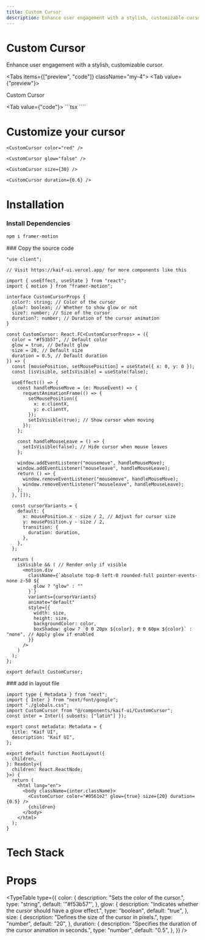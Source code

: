 ```yaml
---
title: Custom Cursor
description: Enhance user engagement with a stylish, customizable cursor.
---
```




<div className="space-y-2 mb-4">
  <h1 class="scroll-m-20 text-4xl font-bold tracking-tight text-black dark:text-white">
    Custom Cursor
  </h1>
  <p class="text-lg text-muted-foreground">
    Enhance user engagement with a stylish, customizable cursor.
  </p>
</div>

<Tabs items={["preview", "code"]} className="my-4">
  <Tab value={"preview"}>
    <div className="bg-background rounded-xl relative">
      <CustomCursor color="#0561e2" glow={true} size={20} duration={0.5} />
      <div className="h-[70vh] w-full flex items-center justify-center border">
        <div className="h-full w-full relative flex items-center justify-center">
          <div className="absolute pointer-events-none inset-0 hidden sm:flex items-center justify-center dark:bg-black bg-white [mask-image:radial-gradient(ellipse_at_center,transparent_20%,black)]"></div>
          <p className="text-4xl sm:text-7xl font-bold relative bg-clip-text text-transparent bg-gradient-to-b dark:from-neutral-100 dark:to-neutral-300 from-neutral-600 to-neutral-800 py-8 z-[40] text-center">
            Custom Cursor
          </p>
        </div>
      </div>
    </div>
  </Tab>
  <Tab value={"code"}>
    ```tsx
    <CustomCursor color="#0561e2" glow={true} size={20} duration={0.5} />
    ````
  </Tab>
</Tabs>

<h1 class="scroll-m-20 text-2xl font-bold tracking-tight text-black dark:text-white mt-10 mb-4">
  Customize your cursor
</h1>

```tsx title="Color"
<CustomCursor color="red" />
```

```tsx title="Glow"
<CustomCursor glow="false" />
```

```tsx title="Size"
<CustomCursor size={30} />
```

```tsx title="Duration"
<CustomCursor duration={0.6} />
```

<h1 class="scroll-m-20 text-2xl font-bold tracking-tight text-black dark:text-white mt-10 mb-4">
  Installation
</h1>

<Steps>
<Step>

### Install Dependencies

```bash
npm i framer-motion
```

</Step>
<Step>
### Copy the source code

```tsx title="components/kaif-ui/CustomCursor.tsx"
"use client";

// Visit https://kaif-ui.vercel.app/ for more components like this

import { useEffect, useState } from "react";
import { motion } from "framer-motion";

interface CustomCursorProps {
  color?: string; // Color of the cursor
  glow?: boolean; // Whether to show glow or not
  size?: number; // Size of the cursor
  duration?: number; // Duration of the cursor animation
}

const CustomCursor: React.FC<CustomCursorProps> = ({
  color = "#f53b57", // Default color
  glow = true, // Default glow
  size = 20, // Default size
  duration = 0.5, // Default duration
}) => {
  const [mousePosition, setMousePosition] = useState({ x: 0, y: 0 });
  const [isVisible, setIsVisible] = useState(false);

  useEffect(() => {
    const handleMouseMove = (e: MouseEvent) => {
      requestAnimationFrame(() => {
        setMousePosition({
          x: e.clientX,
          y: e.clientY,
        });
        setIsVisible(true); // Show cursor when moving
      });
    };

    const handleMouseLeave = () => {
      setIsVisible(false); // Hide cursor when mouse leaves
    };

    window.addEventListener("mousemove", handleMouseMove);
    window.addEventListener("mouseleave", handleMouseLeave);
    return () => {
      window.removeEventListener("mousemove", handleMouseMove);
      window.removeEventListener("mouseleave", handleMouseLeave);
    };
  }, []);

  const cursorVariants = {
    default: {
      x: mousePosition.x - size / 2, // Adjust for cursor size
      y: mousePosition.y - size / 2,
      transition: {
        duration: duration,
      },
    },
  };

  return (
    isVisible && ( // Render only if visible
      <motion.div
        className={`absolute top-0 left-0 rounded-full pointer-events-none z-50 ${
          glow ? "glow" : ""
        }`}
        variants={cursorVariants}
        animate="default"
        style={{
          width: size,
          height: size,
          backgroundColor: color,
          boxShadow: glow ? `0 0 20px ${color}, 0 0 60px ${color}` : "none", // Apply glow if enabled
        }}
      />
    )
  );
};

export default CustomCursor;
```

</Step>
<Step>
### add in layout file

```tsx title="layout.tsx"
import type { Metadata } from "next";
import { Inter } from "next/font/google";
import "./globals.css";
import CustomCursor from "@/components/kaif-ui/CustomCursor";
const inter = Inter({ subsets: ["latin"] });

export const metadata: Metadata = {
  title: "Kaif UI",
  description: "Kaif UI",
};

export default function RootLayout({
  children,
}: Readonly<{
  children: React.ReactNode;
}>) {
  return (
    <html lang="en">
      <body className={inter.className}>
        <CustomCursor color="#0561e2" glow={true} size={20} duration={0.5} />
        {children}
      </body>
    </html>
  );
}
```

</Step>
</Steps>

<h1 class="scroll-m-20 text-xl font-bold tracking-tight text-black dark:text-white mt-10 mb-4">
  Tech Stack
</h1>

<Cards>
  <Card title="React" />
  <Card title="Next.js" />
  <Card title="Tailwind CSS" />
  <Card title="Framer Motion" />
  <Card title="TypeScript" />
</Cards>

<h1 class="scroll-m-20 text-xl font-bold tracking-tight text-black dark:text-white mt-12">
  Props
</h1>

<TypeTable
  type={{
    color: {
      description: "Sets the color of the cursor.",
      type: "string",
      default: '"#f53b57"',
    },
    glow: {
      description: "Indicates whether the cursor should have a glow effect.",
      type: "boolean",
      default: "true",
    },
    size: {
      description: "Defines the size of the cursor in pixels.",
      type: "number",
      default: "20",
    },
    duration: {
      description: "Specifies the duration of the cursor animation in seconds.",
      type: "number",
      default: "0.5",
    },
  }}
/>
